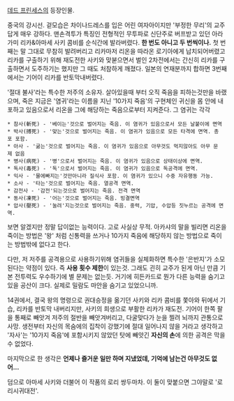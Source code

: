 [[데드 프린세스]]의 등장인물.

중국의 강시선. 겉모습은 차이나드레스를 입은 어린 여자아이지만 '부정한 무리'의 교주 답게 매우 강하다. 맨손격투가 특징인 전형적인 무투파로 신단주로 버프받고 있던 아라가미 리카&아마세 사키 콤비를 순식간에 발라버렸다. '''한 번도 아니고 두 번씩이나.''' 첫 번째는 말 그대로 무참히 발려버리고 리카마저 리온을 따라온 로기아에게 납치되어버렸고 리카를 구출하기 위해 재도전한 사키와 맞붇으면서 벌인 2차전에서는 간신히 리카를 구출하면서 도주하기는 했지만 그 때도 처참하게 깨졌다. 일본의 연재분까지 합하면 3번째에서는 기어이 리카를 반토막내버렸다.

'절대 불사'라는 특수한 저주의 소유자. 살아있을때 부터 오직 죽음을 피하는것만을 바랬으며, 죽은 지금은 '염귀'라는 이름을 지닌 '10가지 죽음'의 구현체인 귀신을 몸 안에 내포하고 있음으로서 리온을 그에 해당하는 죽음으로부터 지켜준다.
그 염귀는 각각
 * 참사(斬死) - '베이는'것으로 벌어지는 죽음. 이 염귀가 있음으로서 모든 날붙이에 면역
 * 박사(搏死) - '맞는'것으로 벌어지는 죽음. 이 염귀가 있음으로 모든 타격에 면역. 총포 포함.
 * 아사 - '굶는'것으로 벌어지는 죽음. 이 염귀가 있음으로 아무것도 먹지않아도 아무 문제 없음
 * 병사(病死) - '병'으로서 벌어지는 죽음. 이 염귀가 있음으로 상태이상에 면역.
 * 독사(毒死) - '독'으로서 벌어지는 죽음. 이 염귀가 있음으로 독공격에 면역.
 * 익사 - '물에빠지는'것만아니라 질식사 포함. 이 염귀가 있으니 수중 자유행동 가능.
 * 소사 - '타는'것으로 벌어지는 죽음. 열공격 면역.
 * 감전사 - '감전'되는것으로 벌어지는 죽음. 전격 면역
 * 동사(凍死) - '어는'것으로 벌어지는 죽음. 빙결면역
 * 압사(壓死) - '눌려'지는것으로 벌어지는 죽음. 중력, 기압, 수압등 짓누르는 공격에 면역.
보면 알겠지만 정말 답이없는 능력이다.
고로 사실상 무적. 아카샤의 말을 빌리면 리온을 죽이는 방법은 '왕' 처럼 신통력을 쓰거나 10가지 죽음에 해당하지 않는 방법으로 죽이는 방법밖에 없다고 한다.

다만, 저 저주를 공격용으로 사용하기위해 염귀들을 실체화하면 특수한 '은반지'가 소모된다는 약점이 있다. 즉 '''사용 횟수 제한'''이 있는것.
그래도 괸히 교주가 된게 아닌 만큼 기본 전투력도 우수하기에 별 문제는 없는듯. 거기에 히든카드로 뭔가 다른 능력을 숨기고 있을 공산이 크다. 실제로 밀람도 마안을 숨기고 있었으니까.

14권에서, 결국 왕의 명령으로 권대승정을 옮기던 사키와 리카 콤비를 쫓아와 뒤에서 기습, 리카를 반토막 내버리지만, 사키의 희생으로 부활한 리카가 재도전. 기어이 한쪽 팔을 통째로 빼앗겨 저주의 절반을 빼앗겨버리고, 다굴맞다가 눈을 찔려 뇌까지 관통으로 사망. 생전부터 자신의 목숨에의 집착이 강했기에 절대 일어나지 않을 거라고 생각하고 '자사'는 '10가지 죽음'에 포함시키지 않았던 탓에 빼앗긴 '''자신의 손'''에 의한 공격은 막을수 없었다.

마지막으로 한 생각은 '''언제나 즐거운 일만 하며 지냈었데, 기억에 남는건 아무것도 없어...'''

덤으로 아마세 사키와 더불어 이 작품의 로리 쌍두마차. 이 둘이 맞붙으면 그야말로 '로리시귀대전'.

